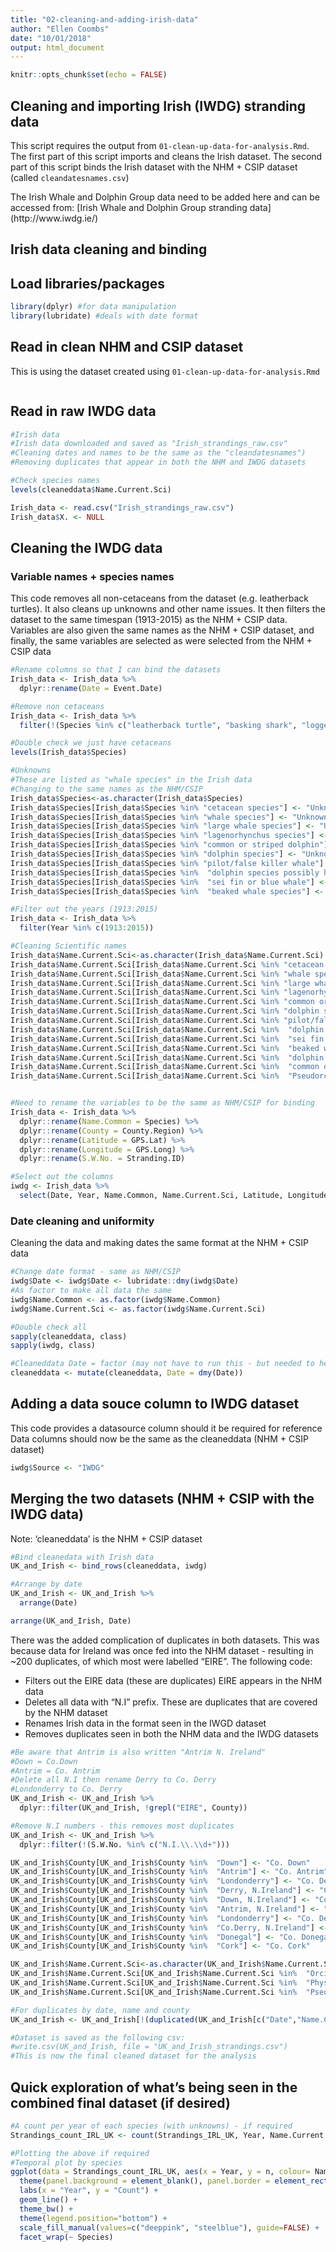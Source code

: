 ```yaml
---
title: "02-cleaning-and-adding-irish-data"
author: "Ellen Coombs"
date: "10/01/2018"
output: html_document
---
```


```r
knitr::opts_chunk$set(echo = FALSE)
```

## Cleaning and importing Irish (IWDG) stranding data 

This script requires the output from `01-clean-up-data-for-analysis.Rmd`. 
The first part of this script imports and cleans the Irish dataset. The second part of this script binds the Irish dataset with the NHM + CSIP dataset (called `cleandatesnames.csv`)

The Irish Whale and Dolphin Group data need to be added here and can be accessed from: 
[Irish Whale and Dolphin Group stranding data] (http://www.iwdg.ie/) 


## Irish data cleaning and binding 

## Load libraries/packages 
```r
library(dplyr) #for data manipulation 
library(lubridate) #deals with date format 

```

## Read in clean NHM and CSIP dataset 
This is using the dataset created using `01-clean-up-data-for-analysis.Rmd`
```r


```

## Read in raw IWDG data 

```r

#Irish data 
#Irish data downloaded and saved as "Irish_strandings_raw.csv"
#Cleaning dates and names to be the same as the "cleandatesnames")
#Removing duplicates that appear in both the NHM and IWDG datasets

#Check species names
levels(cleaneddata$Name.Current.Sci)

Irish_data <- read.csv("Irish_strandings_raw.csv")
Irish_data$X. <- NULL

```

## Cleaning the IWDG data 
### Variable names + species names 
This code removes all non-cetaceans from the dataset (e.g. leatherback turtles). It also cleans up unknowns and other name issues. It then filters the dataset to the same timespan (1913-2015) as the NHM + CSIP data. Variables are also given the same names as the NHM + CSIP dataset, and finally, the same variables are selected as were selected from the NHM + CSIP data 

```r

#Rename columns so that I can bind the datasets
Irish_data <- Irish_data %>%
  dplyr::rename(Date = Event.Date)

#Remove non cetaceans 
Irish_data <- Irish_data %>% 
  filter(!(Species %in% c("leatherback turtle", "basking shark", "loggerhead turtle", "Kemp's ridley turtle")))

#Double check we just have cetaceans 
levels(Irish_data$Species)

#Unknowns 
#These are listed as "whale species" in the Irish data 
#Changing to the same names as the NHM/CSIP
Irish_data$Species<-as.character(Irish_data$Species)
Irish_data$Species[Irish_data$Species %in% "cetacean species"] <- "Unknown" 
Irish_data$Species[Irish_data$Species %in% "whale species"] <- "Unknown" 
Irish_data$Species[Irish_data$Species %in% "large whale species"] <- "Unknown" 
Irish_data$Species[Irish_data$Species %in% "lagenorhynchus species"] <- "Unknown delphinid" 
Irish_data$Species[Irish_data$Species %in% "common or striped dolphin"] <- "Unknown delphinid" 
Irish_data$Species[Irish_data$Species %in% "dolphin species"] <- "Unknown delphinid" 
Irish_data$Species[Irish_data$Species %in% "pilot/false killer whale"] <- "Unknown odontocete" 
Irish_data$Species[Irish_data$Species %in%  "dolphin species possibly harbour porpoise"] <- "Unknown"
Irish_data$Species[Irish_data$Species %in%  "sei fin or blue whale"] <- "Unknown mysticete" 
Irish_data$Species[Irish_data$Species %in%  "beaked whale species"] <- "Unknown odontocete"

#Filter out the years (1913:2015)
Irish_data <- Irish_data %>%
  filter(Year %in% c(1913:2015))

#Cleaning Scientific names 
Irish_data$Name.Current.Sci<-as.character(Irish_data$Name.Current.Sci)
Irish_data$Name.Current.Sci[Irish_data$Name.Current.Sci %in% "cetacean species"] <- "Unknown" 
Irish_data$Name.Current.Sci[Irish_data$Name.Current.Sci %in% "whale species"] <- "Unknown" 
Irish_data$Name.Current.Sci[Irish_data$Name.Current.Sci %in% "large whale species"] <- "Unknown" 
Irish_data$Name.Current.Sci[Irish_data$Name.Current.Sci %in% "lagenorhynchus species"] <- "Unknown delphinid" 
Irish_data$Name.Current.Sci[Irish_data$Name.Current.Sci %in% "common or striped dolphin"] <- "Unknown delphinid" 
Irish_data$Name.Current.Sci[Irish_data$Name.Current.Sci %in% "dolphin species"] <- "Unknown delphinid" 
Irish_data$Name.Current.Sci[Irish_data$Name.Current.Sci %in% "pilot/false killer whale"] <- "Unknown odontocete" 
Irish_data$Name.Current.Sci[Irish_data$Name.Current.Sci %in%  "dolphin species possibly harbour porpoise"] <- "Unknown"
Irish_data$Name.Current.Sci[Irish_data$Name.Current.Sci %in%  "sei fin or blue whale"] <- "Unknown mysticete" 
Irish_data$Name.Current.Sci[Irish_data$Name.Current.Sci %in%  "beaked whale species"] <- "Unknown odontocete"
Irish_data$Name.Current.Sci[Irish_data$Name.Current.Sci %in%  "dolphin species possibly Phocoena phocoena"] <- "Unknown"
Irish_data$Name.Current.Sci[Irish_data$Name.Current.Sci %in%  "common or Stenella coeruleoalba"] <- "Unknown delphinid"
Irish_data$Name.Current.Sci[Irish_data$Name.Current.Sci %in%  "Pseudorca crassidens "] <- "Pseudorca crassidens"


#Need to rename the variables to be the same as NHM/CSIP for binding
Irish_data <- Irish_data %>% 
  dplyr::rename(Name.Common = Species) %>%
  dplyr::rename(County = County.Region) %>%
  dplyr::rename(Latitude = GPS.Lat) %>%
  dplyr::rename(Longitude = GPS.Long) %>%
  dplyr::rename(S.W.No. = Stranding.ID)

#Select out the columns
iwdg <- Irish_data %>%
  select(Date, Year, Name.Common, Name.Current.Sci, Latitude, Longitude, County, S.W.No.)

```

### Date cleaning and uniformity 
Cleaning the data and making dates the same format at the NHM + CSIP data
```r
#Change date format - same as NHM/CSIP
iwdg$Date <- iwdg$Date <- lubridate::dmy(iwdg$Date)
#As factor to make all data the same 
iwdg$Name.Common <- as.factor(iwdg$Name.Common)
iwdg$Name.Current.Sci <- as.factor(iwdg$Name.Current.Sci)

#Double check all 
sapply(cleaneddata, class)
sapply(iwdg, class)

#Cleaneddata Date = factor (may not have to run this - but needed to here)
cleaneddata <- mutate(cleaneddata, Date = dmy(Date))
```

## Adding a data souce column to IWDG dataset 
This code provides a datasource column should it be required for reference
Data columns should now be the same as the cleaneddata (NHM + CSIP dataset)
```r
iwdg$Source <- "IWDG"

```

## Merging the two datasets (NHM + CSIP with the IWDG data)
Note: 'cleaneddata' is the NHM + CSIP dataset
```r
#Bind cleanedata with Irish data 
UK_and_Irish <- bind_rows(cleaneddata, iwdg)

#Arrange by date 
UK_and_Irish <- UK_and_Irish %>%
  arrange(Date)

arrange(UK_and_Irish, Date)
```


There was the added complication of duplicates in both datasets. This was because data for Ireland was once fed into the NHM dataset - resulting in ~200 duplicates, of which most were labelled "EIRE". The following code: 

- Filters out the EIRE data (these are duplicates) EIRE appears in the NHM data 
- Deletes all data with "N.I" prefix. These are duplicates that are covered by the NHM dataset 
- Renames Irish data in the format seen in the IWGD dataset 
- Removes duplicates seen in both the NHM data and the IWDG datasets 

```r
#Be aware that Antrim is also written "Antrim N. Ireland"
#Down = Co.Down 
#Antrim = Co. Antrim 
#Delete all N.I then rename Derry to Co. Derry 
#Londonderry to Co. Derry 
UK_and_Irish <- UK_and_Irish %>% 
  dplyr::filter(UK_and_Irish, !grepl("EIRE", County))

#Remove N.I numbers - this removes most duplicates 
UK_and_Irish <- UK_and_Irish %>% 
  dplyr::filter(!(S.W.No. %in% c("N.I.\\.\\d+")))

UK_and_Irish$County[UK_and_Irish$County %in%  "Down"] <- "Co. Down"
UK_and_Irish$County[UK_and_Irish$County %in%  "Antrim"] <- "Co. Antrim"
UK_and_Irish$County[UK_and_Irish$County %in%  "Londonderry"] <- "Co. Derry"
UK_and_Irish$County[UK_and_Irish$County %in%  "Derry, N.Ireland"] <- "Co. Derry"
UK_and_Irish$County[UK_and_Irish$County %in%  "Down, N.Ireland"] <- "Co. Down"
UK_and_Irish$County[UK_and_Irish$County %in%  "Antrim, N.Ireland"] <- "Co. Antrim"
UK_and_Irish$County[UK_and_Irish$County %in%  "Londonderry"] <- "Co. Derry"
UK_and_Irish$County[UK_and_Irish$County %in%  "Co.Derry, N.Ireland"] <- "Co. Derry"
UK_and_Irish$County[UK_and_Irish$County %in%  "Donegal"] <- "Co. Donegal"
UK_and_Irish$County[UK_and_Irish$County %in%  "Cork"] <- "Co. Cork"

UK_and_Irish$Name.Current.Sci<-as.character(UK_and_Irish$Name.Current.Sci) 
UK_and_Irish$Name.Current.Sci[UK_and_Irish$Name.Current.Sci %in%  "Orcinus orca "] <- "Orcinus orca"
UK_and_Irish$Name.Current.Sci[UK_and_Irish$Name.Current.Sci %in%  "Physeter macrocephalus "] <- "Physeter macrocephalus"
UK_and_Irish$Name.Current.Sci[UK_and_Irish$Name.Current.Sci %in%  "Pseudorca crassidens "] <- "Pseudorca crassidens"

#For duplicates by date, name and county 
UK_and_Irish <- UK_and_Irish[!(duplicated(UK_and_Irish[c("Date","Name.Current.Sci", "County")]) | duplicated(UK_and_Irish[c("Date","Name.Current.Sci", "County")], fromLast = TRUE)), ]

#Dataset is saved as the following csv: 
#write.csv(UK_and_Irish, file = "UK_and_Irish_strandings.csv")
#This is now the final cleaned dataset for the analysis
```


## Quick exploration of what's being seen in the combined final dataset (if desired)
```r
#A count per year of each species (with unknowns) - if required 
Strandings_count_IRL_UK <- count(Strandings_IRL_UK, Year, Name.Current.Sci)

#Plotting the above if required 
#Temporal plot by species 
ggplot(data = Strandings_count_IRL_UK, aes(x = Year, y = n, colour= Name.Current.Sci))+
  theme(panel.background = element_blank(), panel.border = element_rect(colour = "grey40", fill = NA)) +
  labs(x = "Year", y = "Count") +
  geom_line() +
  theme_bw() + 
  theme(legend.position="bottom") +
  scale_fill_manual(values=c("deeppink", "steelblue"), guide=FALSE) + 
  facet_wrap(~ Species)   

```

